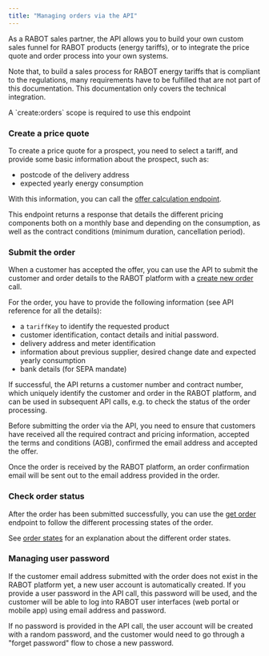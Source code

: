 ```yaml
---
title: "Managing orders via the API"
---
```


As a RABOT sales partner, the API allows you to build your own custom sales funnel for RABOT products (energy tariffs), or to integrate the price quote and order process into your own systems.

Note that, to build a sales process for RABOT energy tariffs that is compliant to the regulations, many requirements have to be fulfilled that are not part of this documentation. This documentation only covers the technical integration.

<Note>
  A `create:orders` scope is required to use this endpoint
</Note>

### Create a price quote

To create a price quote for a prospect, you need to select a tariff, and provide some basic information about the prospect, such as:

- postcode of the delivery address
- expected yearly energy consumption

With this information, you can call the [offer calculation endpoint](/api-reference/tariffs/calculate_price).

This endpoint returns a response that details the different pricing components both on a monthly base and depending on the consumption, as well as the contract conditions (minimum duration, cancellation period).

### Submit the order

When a customer has accepted the offer, you can use the API to submit the customer and order details to the RABOT platform with a [create new order](/api-reference/orders/create_order) call.

For the order, you have to provide the following information (see API reference for all the details):

- a `tariffKey` to identify the requested product
- customer identification, contact details and initial password.
- delivery address and meter identification
- information about previous supplier, desired change date and expected yearly consumption
- bank details (for SEPA mandate)

If successful, the API returns a customer number and contract number, which uniquely identify the customer and order in the RABOT platform, and can be used in subsequent API calls, e.g. to check the status of the order processing.

Before submitting the order via the API, you need to ensure that customers have received all the required contract and pricing information, accepted the terms and conditions (AGB), confirmed the email address and accepted the offer.

Once the order is received by the RABOT platform, an order confirmation email will be sent out to the email address provided in the order.

### Check order status

After the order has been submitted successfully, you can use the [get order](/api-reference/orders/get_order) endpoint to follow the different processing states of the order.

See [order states](/guides/order_states) for an explanation about the different order states.

### Managing user password

If the customer email address submitted with the order does not exist in the RABOT platform yet, a new user account is automatically created. If you provide a user password in the API call, this password will be used, and the customer will be able to log into RABOT user interfaces (web portal or mobile app) using email address and password.

If no password is provided in the API call, the user account will be created with a random password, and the customer would need to go through a "forget password" flow to chose a new password.